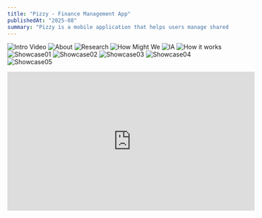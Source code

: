 ```yaml
---
title: "Pizzy - Finance Management App"
publishedAt: "2025-08"
summary: "Pizzy is a mobile application that helps users manage shared budgets with friends in a simple, engaging, and social way"
---
```

![Intro Video](/pizzy.gif)
![About](https://res.cloudinary.com/dqtfjvkok/image/upload/v1758327371/04_isp8w7.png)
![Research](https://res.cloudinary.com/dqtfjvkok/image/upload/v1758327371/03_zyelt0.png)
![How Might We](https://res.cloudinary.com/dqtfjvkok/image/upload/v1758342172/02_snxsdc.png)
![IA](https://res.cloudinary.com/dqtfjvkok/image/upload/v1758332011/01_coe1qv.png)
![How it works](https://res.cloudinary.com/dqtfjvkok/image/upload/v1758339821/Frame_427318364_qvmrbo.png)
![Showcase01](https://res.cloudinary.com/dqtfjvkok/image/upload/v1758327371/05_bljo9e.png)
![Showcase02](https://res.cloudinary.com/dqtfjvkok/image/upload/v1758340281/shocase10_op5skr.png)
![Showcase03](https://res.cloudinary.com/dqtfjvkok/image/upload/v1758340777/shocase07_upri7m.png)
![Showcase04](https://res.cloudinary.com/dqtfjvkok/image/upload/v1758340778/shocase09_y8zqfp.png)
![Showcase05](https://res.cloudinary.com/dqtfjvkok/image/upload/v1758340237/shocase06_npq4ei.png)
<center>
 <iframe width="560" height="315" src="https://www.youtube.com/embed/__zrsOT4klw?si=M1qFV8jolnN3uo9T" title="YouTube video player" frameborder="0" allow="accelerometer; autoplay; clipboard-write; encrypted-media; gyroscope; picture-in-picture; web-share" referrerpolicy="strict-origin-when-cross-origin" allowfullscreen></iframe>
</center>